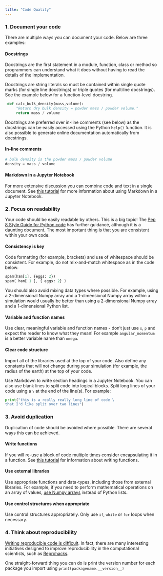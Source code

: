 ```yaml
---
title: "Code Quality"
---
```


### 1. Document your code

There are multiple ways you can document your code. Below are three examples:

#### Docstrings

Docstrings are the first statement in a module, function, class or method so programmers can understand what it does without having to read the details of the implementation.


Docstrings are string literals so must be contained within single quote marks (for single line docstrings) or triple quotes (for multiline docstrings). See the example below for a function-level docstring. 

```python
 def calc_bulk_density(mass,volume):
     "Return dry bulk density = powder mass / powder volume."
     return mass / volume
```

Docstrings are preferred over in-line comments (see below) as the docstrings can be easily accessed using the Python `help()` function. It is also possible to generate online documentation automatically from docstrings.

#### In-line comments

```python
# bulk density is the powder mass / powder volume
density = mass / volume 
```

#### Markdown in a Jupyter Notebook

For more extensive discussion you can combine code and text in a single document. 
See [this tutorial](https://lucydot.github.io/python_novice/01-run-quit/index.html) for more information about using Markdown in a Jupyter Notebook.

### 2. Focus on readability

Your code should be easily readable by others. This is a big topic! The [Pep 8 Style Guide for Python code](https://www.python.org/dev/peps/pep-0008/) has further guidance, although it is a daunting document. The most important thing is that you are consistent within your own code.

#### Consistency is key

Code formatting (for example, brackets) and use of whitespace should be consistent. For example, do not mix-and-match whitespace as in the code below:

```python
spam(ham[1], {eggs: 2})   
spam( ham[ 1 ], { eggs: 2} )
```

You should also avoid mixing data types where possible. For example, using a 2-dimensional Numpy array and a 1-dimensional Numpy array within a simulation would usually be better than using a 2-dimensional Numpy array and a 1-dimensional Python list.

#### Variable and function names

Use clear, meaningful variable and function names - don't just use `x`, `p` and expect the reader to know what they mean! For example `angular_momentum` is a better variable name than `omega`.

#### Clear code structure

Import all of the libraries used at the top of your code. Also define any constants that will not change during your simulation (for example, the radius of the earth) at the top of your code. 

Use Markdown to write section headings in a Jupyter Notebook. You can also use blank lines to split code into logical blocks. Split long lines of your code using a `\` at the end of the line(s). For example:

```python
print("this is a really really long line of code \
that I'd like split over two lines")
```

### 3. Avoid duplication 

Duplication of code should be avoided where possible. There are several ways this can be achieved.

#### Write functions

If you will re-use a block of code multiple times consider encapsulating it in a function. See [this tutorial](https://lucydot.github.io/python_novice/08-writing-functions/index.html) for information about writing functions.

#### Use external libraries

Use appropriate functions and data-types, including those from external libraries. For example, if you need to perform mathematical operations on an array of values, [use Numpy arrays](https://lucydot.github.io/python_novice/12-numpy-intro/index.html) instead of Python lists.

#### Use control structures when appropriate

Use control structures appropriately. Only use `if`, `while` or `for` loops when necessary.

### 4. Think about reproducibility

[Writing reproducible code is difficult](https://www.nature.com/articles/d41586-020-02462-7). In fact, there are many interesting initiatives designed to improve reproducibility in the computational scientists, such as [Reprohacks](https://www.reprohack.org/).

One straight-forward thing you can do is print the version number for each package you import using ```print(packagename.__version__)```
